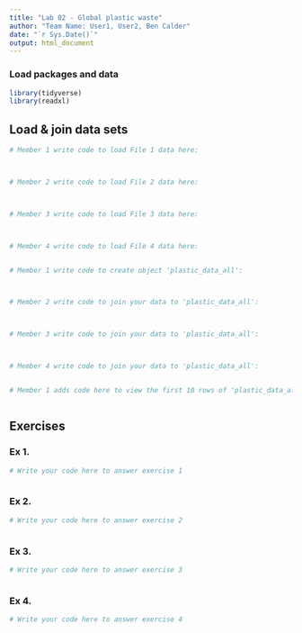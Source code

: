 ```yaml
---
title: "Lab 02 - Global plastic waste"
author: "Team Name: User1, User2, Ben Calder"
date: "`r Sys.Date()`"
output: html_document
---
```


### Load packages and data

```r
library(tidyverse)
library(readxl)
```


## Load & join data sets

```r
# Member 1 write code to load File 1 data here:



# Member 2 write code to load File 2 data here:



# Member 3 write code to load File 3 data here:



# Member 4 write code to load File 4 data here:



```



```r
# Member 1 write code to create object 'plastic_data_all':



# Member 2 write code to join your data to 'plastic_data_all':



# Member 3 write code to join your data to 'plastic_data_all':



# Member 4 write code to join your data to 'plastic_data_all':



```


```r
# Member 1 adds code here to view the first 10 rows of 'plastic_data_all'



```



## Exercises

### Ex 1.

```r
# Write your code here to answer exercise 1



```



### Ex 2.

```r
# Write your code here to answer exercise 2



```


### Ex 3.

```r
# Write your code here to answer exercise 3



```


### Ex 4.

```r
# Write your code here to answer exercise 4



```
